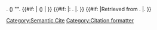<noinclude>[[Category:Semantic Cite]] [[Category:Citation formatter]]</noinclude><includeonly>{{{authors}}}. ({{{year}}}) "{{{title}}}". ''{{{journal}}}'' {{#if: {{{volume|}}} | {{{volume}}}({{{number|}}}) | }} {{#if: {{{pages|}}} |<nowiki>:</nowiki> {{{pages}}}. |. }} {{#if: {{{url|}}} |Retrieved from {{{url}}}. |. }}</includeonly>